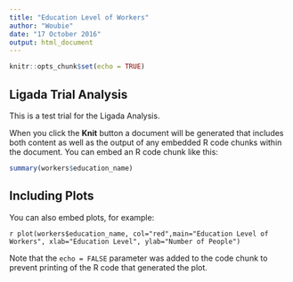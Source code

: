 ---
title: "Education Level of Workers"
author: "Woubie"
date: "17 October 2016"
output: html_document
---

```{r setup, include=FALSE}
knitr::opts_chunk$set(echo = TRUE)
```

## Ligada Trial Analysis

This is a test trial for the Ligada Analysis.  

When you click the **Knit** button a document will be generated that includes both content as well as the output of any embedded R code chunks within the document. You can embed an R code chunk like this:

```{r workers}
summary(workers$education_name)
```

## Including Plots

You can also embed plots, for example:

```{r workers, echo=FALSE}
plot(workers$education_name, col="red",main="Education Level of Workers", xlab="Education Level", ylab="Number of People")```

Note that the `echo = FALSE` parameter was added to the code chunk to prevent printing of the R code that generated the plot.
